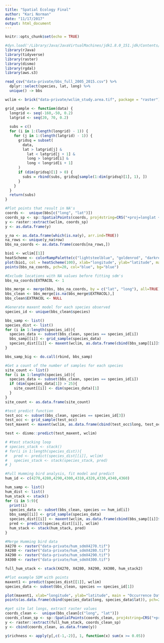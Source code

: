 ```yaml
---
title: "Spatial Ecology Final"
author: "Kari Norman"
date: "11/17/2017"
output: html_document
---
```


```r
knitr::opts_chunk$set(echo = TRUE)
```

```r
#dyn.load('/Library/Java/JavaVirtualMachines/jdk1.8.0_151.jdk/Contents/Home/jre/lib/server/libjvm.dylib')
library(rJava)
library(tidyverse)
library(raster)
library(dismo)
library(rgdal)
library(aws.s3)
```

```r
read_csv("data-private/bbs_full_2005_2015.csv") %>%
  dplyr::select(species, lat, long) %>%
  unique() -> bbs

wclim <- brick("data-private/wclim_study.area.tif", package = "raster")
```


```r
grid_sample <- function(data) {
  longrid <- seq(-160,-50, 0.2)
  latgrid <- seq(20, 70, 0.2)
  
  subs = c()
  for (i in 1:(length(longrid) - 1)) {
    for (j in 1:(length(latgrid) - 1)) {
      gridsq = subset(
        data,
        lat > latgrid[j] &
          lat < latgrid[j + 1] &
          long > longrid[i] & 
          long < longrid[i + 1]
      )
      if (dim(gridsq)[1] > 0) {
        subs = rbind(subs, gridsq[sample(1:dim(gridsq)[1], 1), ])
      }
    }
  }
  return(subs)
}


```

```r
#Plot points that result in NA's
coords <-  unique(bbs[c("long", "lat")])
coords_sp <- sp::SpatialPoints(coords, proj4string=CRS("+proj=longlat +ellps=WGS84 +datum=WGS84 +no_defs"))
y <- raster::extract(wclim, coords_sp)
y <- as.data.frame(y)

y_na <- as.data.frame(which(is.na(y), arr.ind=TRUE))
na_rows <- unique(y_na$row)
bbs_na_coords <- as.data.frame(coords[na_rows,])

bio1 <- wclim[[1]]
heatScheme <- colorRampPalette(c("lightsteelblue", "goldenrod", "darkred"), bias=1, space="rgb", interpolate="linear")
plot(bio1, col = heatScheme(100), xlab="longitude", ylab="latitude", main = "Occurrence Data") 
points(bbs_na_coords, pch=20, col="blue", bg="blue")
```

```r
#Exclude locations with NA values before fitting sdm's
bbs_na_coords$EXTRACOL <- 1

bbs_merge <- merge(bbs, bbs_na_coords, by = c("lat", "long"), all=TRUE)
bbs_clean <- bbs_merge[is.na(bbs_merge$EXTRACOL),]
bbs_clean$EXTRACOL <- NULL
```

```r
#Generate maxent model for each species observed
species_id <- unique(bbs_clean$species)

bbs_samp <- list()
species_dist <- list()
for (i in 1:length(species_id)){
  species_data <- subset(bbs_clean, species == species_id[i])
  bbs_samp[[i]] <- grid_sample(species_data)
  species_dist[[i]] <- maxent(wclim, as.data.frame(cbind(bbs_samp[[i]]$long, bbs_samp[[i]]$lat)))
}

bbs_samp_big <- do.call(rbind, bbs_samp)
```

```r
#Get a count of the number of samples for each species
site_count <- list()
for (i in 1:length(species_id)){
  species_data <- subset(bbs_clean, species == species_id[i])
  if (dim(species_data[1]) > 25){
    site_count[[i]] <- dim(species_data)[1]
  }
}
site_count <- as.data.frame(site_count)
```

```r
#test predict function
test_occ <- subset(bbs_clean, species == species_id[3])
test_occ <- grid_sample(test_occ)
test_maxent <- maxent(wclim, as.data.frame(cbind(test_occ$long, test_occ$lat)))

test <- dismo::predict(test_maxent, wclim)
```

```r
# #test stacking loop
# species_stack <- stack()
# for(i in 1:length(species_dist)){
#   pred <- predict(species_dist[[i]], wclim)
#   species_stack <- stack(species_stack, pred)
# }
```

```r
#Full Humming bird analysis, fit model and predict
hum_id <- c(4270,4280,4290,4300,4310,4320,4330,4340,4360)

hum_samp <- list()
hum_dist <- list()
hum_stack <- stack()
for (i in 5:9){
  print(i)
  species_data <- subset(bbs_clean, species == hum_id[i])
  bbs_samp[[i]] <- grid_sample(species_data)
  species_dist[[i]] <- maxent(wclim, as.data.frame(cbind(bbs_samp[[i]]$long, bbs_samp[[i]]$lat)))
  pred <- predict(species_dist[[i]], wclim)
  hum_stack <- stack(hum_stack, pred)
}

```
```r
#Merge Humming bird data
X4270 <- raster("data-private/hum_sdmX4270.tif")
X4280 <- raster("data-private/hum_sdmX4280.tif")
X4290 <- raster("data-private/hum_sdmX4290.tif")
X4300 <- raster("data-private/hum_sdmX4300.tif")

full_hum_stack <- stack(X4270, X4280, X4290, X4300, hum_stack2)
```

```r
#Plot example SDM with points
maxent1 <- predict(species_dist[[1]], wclim)
species_data <- subset(bbs_clean, species == species_id[1])

plot(maxent1, xlab="longitude", ylab="latitude", main = "Occurrence Data") 
points(as.data.frame(cbind(species_data$long, species_data$lat)), pch=20, col="blue", bg="blue")
```

```r
#get site lat longs, extract raster values
coords_clean <-  unique(bbs_clean[c("long", "lat")])
coords_clean_sp <- sp::SpatialPoints(coords_clean, proj4string=CRS("+proj=longlat +ellps=WGS84 +datum=WGS84 +no_defs"))
y <- raster::extract(full_hum_stack, coords_clean_sp)
y <- cbind(coords_clean, as.data.frame(y))

y$richness <- apply(y[,c(-1,-2)], 1, function(x) sum(x >= 0.05))
```

